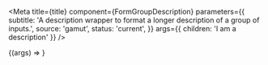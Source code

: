 
<Meta
  title={title}
  component={FormGroupDescription}
  parameters={{
    subtitle:
      'A description wrapper to format a longer description of a group of inputs.',
    source: 'gamut',
    status: 'current',
  }}
  args={{ children: 'I am a description' }}
/>

<Canvas>
  <Story name="FormGroupDescription">
    {(args) => <FormGroupDescription {...args} />}
  </Story>
</Canvas>

<PropsTable story="FormGroupDescription" />
